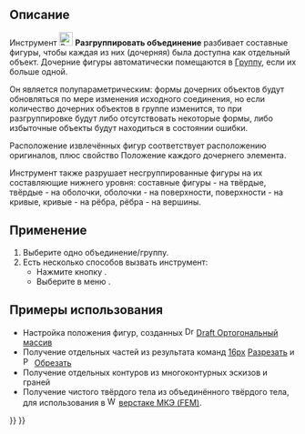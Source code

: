 <languages/>

{{Docnav/ru
|[[Part_Compound/ru|Создать соединение]]
|[[Part_CompoundFilter/ru|Фильтр соединений]]
|[[Part_Workbench/ru|Деталь]]
|IconL=Part_Compound.svg
|IconR=Part_CompoundFilter.svg
|IconC=Workbench_Part.svg
}}

{{GuiCommand/ru
|Name=Part ExplodeCompound
|Name/ru=Part Разгруппировать объединение
|MenuLocation=Деталь → Соединить Группировка → /Разгруппировать объединение
|Workbenches=[[Part_Workbench/ru|Деталь]]
|Version=0.18
|SeeAlso=[[Part_Compound/ru|Создать соединение]], [[Draft_Downgrade/ru|Draft Даунгрейд]]
}}

<span id="Description"></span>
== Описание == 

Инструмент [[Image:Part_ExplodeCompound.svg|24px]] '''Разгруппировать объединение''' разбивает составные фигуры, чтобы каждая из них (дочерняя) была доступна как отдельный объект. Дочерние фигуры автоматически помещаются в [[Std_Group/ru|Группу]], если их больше одной.

Он является полупараметрическим: формы дочерних объектов будут обновляться по мере изменения исходного соединения, но если количество дочерних объектов в группе изменится, то при разгруппировке будут либо отсутствовать некоторые формы, либо избыточные объекты будут находиться в состоянии ошибки.

Расположение извлечённых фигур соответствует расположению оригиналов, плюс свойство Положение каждого дочернего элемента.

Инструмент также разрушает несгруппированные фигуры на их составляющие нижнего уровня: составные фигуры - на твёрдые, твёрдые - на оболочки, оболочки - на поверхности, поверхности - на кривые, кривые - на рёбра, рёбра - на вершины.

<span id="Usage"></span>
== Применение ==

# Выберите одно объединение/группу.
# Есть несколько способов вызвать инструмент:
#* Нажмите кнопку {{Button|[[Image:Part_ExplodeCompound.svg|16px]] [[Part_ExplodeCompound/ru|Разгруппировать объединение]]}}.
#* Выберите в меню {{MenuCommand|Деталь → Соединить Группировака → [[Image:Part_ExplodeCompound.svg|16px]] Разгруппировать объединение}}.

<span id="Use_cases"></span>
== Примеры использования ==

* Настройка положения фигур, созданных [[Image:Draft_OrthoArray.svg|16px]] [[Draft_OrthoArray/ru|Draft Ортогональный массив]]
* Получение отдельных частей из результата команд [[Изображение:Part_Slice.svg|16px]] [[Part_Slice/ru|Разрезать]] и [[Image:Part_Cut.svg|16px]] [[Part_Cut/ru|Обрезать]]
* Получение отдельных контуров из многоконтурных эскизов и граней
* Получение чистого твёрдого тела из объединённого твёрдого тела, для использования в [[Image:Workbench_FEM.svg|16px]] [[FEM_Workbench|верстаке МКЭ (FEM)]].


{{Docnav/ru
|[[Part_Compound/ru|Создать соединение]]
|[[Part_CompoundFilter/ru|Фильтр соединений]]
|[[Part_Workbench/ru|Верстак Part]]
|IconL=Part_Compound.svg
|IconR=Part_CompoundFilter.svg
|IconC=Workbench_Part.svg
}}

{{Part Tools navi{{#translation:}}}}
{{Userdocnavi{{#translation:}}}}